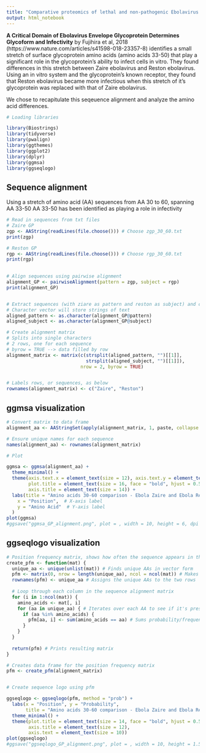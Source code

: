 ```yaml
---
title: "Comparative proteomics of lethal and non-pathogenic Ebolavirus species envelope glycoproteins"
output: html_notebook
---
```


**A Critical Domain of Ebolavirus Envelope Glycoprotein Determines Glycoform and Infectivity** by Fujihira et al, 2018 (https://www.nature.com/articles/s41598-018-23357-8) identifies a small stretch of surface glycoprotein amino acids (amino acids 33-50) that play a significant role in the glycoprotein's ability to infect cells in vitro. They found differences in this stretch between Zaire ebolavirus and Reston ebolavirus. Using an in vitro system and the glycoprotein's known receptor, they found that Reston ebolavirus became more infectious when this stretch of it's glycoprotein was replaced with that of Zaire ebolavirus.

We chose to recapitulate this seqeuence alignment and analyze the amino acid differences.

```r
# Loading libraries

library(Biostrings)
library(tidyverse)
library(pwalign)
library(ggthemes)
library(ggplot2)
library(dplyr)
library(ggmsa)
library(ggseqlogo)

```

## Sequence alignment 
Using a stretch of amino acid (AA) sequences from AA 30 to 60, spanning AA 33-50 
AA 33-50 has been identified as playing a role in infectivity 

```r
# Read in sequences from txt files
# Zaire GP
zgp <- AAString(readLines(file.choose())) # Choose zgp_30_60.txt
print(zgp)

# Reston GP 
rgp <- AAString(readLines(file.choose())) # Choose rgp_30_60.txt
print(rgp)

 
# Align sequences using pairwise alignment 
alignment_GP <- pairwiseAlignment(pattern = zgp, subject = rgp)
print(alignment_GP)


# Extract sequences (with ziare as pattern and reston as subject) and convert to character vector
# Character vector will store strings of text 
aligned_pattern <- as.character(alignment_GP@pattern)
aligned_subject <- as.character(alignment_GP@subject)

# Create alignment matrix 
# Splits into single characters
# 2 rows, one for each sequence
# byrow = TRUE --> data filled by row 
alignment_matrix <- matrix(c(strsplit(aligned_pattern, "")[[1]],
                             strsplit(aligned_subject, "")[[1]]),
                           nrow = 2, byrow = TRUE)


# Labels rows, or sequences, as below 
rownames(alignment_matrix) <- c("Zaire", "Reston")

```


## ggmsa visualization

```r
# Convert matrix to data frame 
alignment_aa <- AAStringSet(apply(alignment_matrix, 1, paste, collapse = ""))

# Ensure unique names for each sequence 
names(alignment_aa) <- rownames(alignment_matrix)

# Plot

ggmsa <- ggmsa(alignment_aa) +
  theme_minimal() + 
  theme(axis.text.x = element_text(size = 12), axis.text.y = element_text(size = 12),
        plot.title = element_text(size = 16, face = "bold", hjust = 0.5),
        axis.title = element_text(size = 14)) +
  labs(title = "Amino acids 30-60 comparison - Ebola Zaire and Ebola Reston GP",  # Title of the plot
    x = "Position",  # X-axis label
    y = "Amino Acid"  # Y-axis label
  )
plot(ggmsa)
#ggsave("ggmsa_GP_alignment.png", plot = , width = 10, height = 6, dpi = 300)

```


## ggseqlogo visualization 

```r
# Position frequency matrix, shows how often the sequence appears in that position of the alignment
create_pfm <- function(mat) {
  unique_aa <- unique(unlist(mat)) # Finds unique AAs in vector form
  pfm <- matrix(0, nrow = length(unique_aa), ncol = ncol(mat)) # Makes empty matrix with 0s for now 
  rownames(pfm) <- unique_aa # Assigns the unique AAs to the two rows 
  
  # Loop through each column in the sequence alignment matrix 
  for (i in 1:ncol(mat)) {
    amino_acids <- mat[, i]
    for (aa in unique_aa) { # Iterates over each AA to see if it's present in both rows of the column 
      if (aa %in% amino_acids) {
        pfm[aa, i] <- sum(amino_acids == aa) # Sums probability/frequency of those AAs in the column
      }
    }
  }
  
  return(pfm) # Prints resulting matrix 
}

# Creates data frame for the position frequency matrix 
pfm <- create_pfm(alignment_matrix)


# Create sequence logo using pfm 

ggseqlogo <- ggseqlogo(pfm, method = "prob") + 
  labs(x = "Position", y = "Probability", 
       title = "Amino acids 30-60 comparison - Ebola Zaire and Ebola Reston GP") + 
  theme_minimal() + 
  theme(plot.title = element_text(size = 14, face = "bold", hjust = 0.5),
        axis.title = element_text(size = 12), 
        axis.text = element_text(size = 10))
plot(ggseqlogo)
#ggsave("ggseqlogo_GP_alignment.png", plot = , width = 10, height = 1.5, dpi = 300)

```


